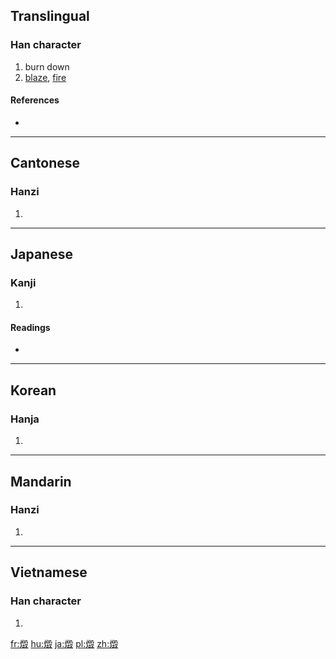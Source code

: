 ==Translingual==

===Han character===
{{Han char|rn=86|rad=火|as=13|sn=17|four=9784<sub>7</sub>|canj=火竹土水 (FHGE), 火竹一水 (FHME)}}

# burn down
# [[blaze]], [[fire]]

====References====
* {{Han ref|kx=0685.090|dkj=19478|dj=1098.020|hdz=32241.040|uh=71EC|ud=29164|bh=C0EC|bd=49388}}

----

==Cantonese==

===Hanzi===
{{yue-hanzi|jyut=wai2|y=wai2}}

# {{defn|lang=yue|sort=火13}}

----

==Japanese==

===Kanji===
{{ja-kanji|grade=|rs=火13}}

# {{defn|lang=ja|sort=火13}}

====Readings====
* {{ja-readings|on=[[き]] (ki)|kun=[[やく]] (yaku)}}

----

==Korean==

===Hanja===
{{ko-hanja|hangeul=훼|eumhun=|rv=hwe|mr=hwe|y=hwey}}

# {{defn|lang=ko|sort=火13}}

----

==Mandarin==

===Hanzi===
{{cmn-hanzi|pin=[[huǐ]] ([[hui3]])|wg=hui<sup>3</sup>}}

# {{defn|lang=cmn|sort=火13}}

----

==Vietnamese==

===Han character===
{{vi-hantu|[[hủy]], [[huỷ]]|rs=火13}}

# {{defn|lang=vi|sort=火13}}

[[fr:燬]]
[[hu:燬]]
[[ja:燬]]
[[pl:燬]]
[[zh:燬]]